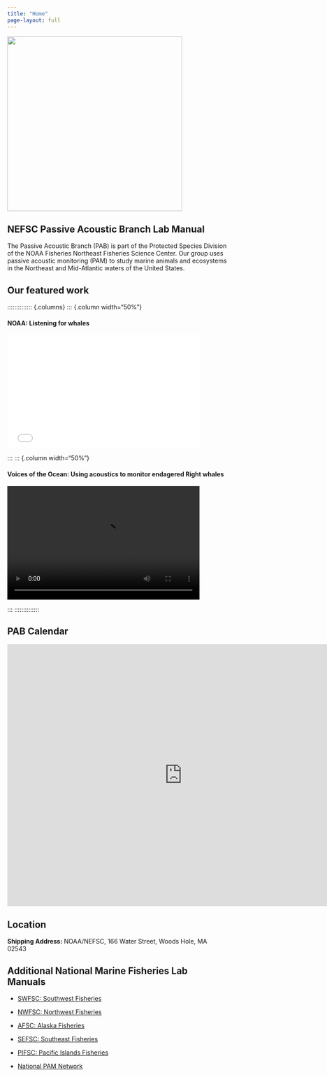 ```yaml
---
title: "Home"
page-layout: full
---
```


![](/figs/infographics/Logo/Logo-SC.png){width=400}

## NEFSC Passive Acoustic Branch Lab Manual

The Passive Acoustic Branch (PAB) is part of the Protected Species Division of the NOAA Fisheries Northeast Fisheries Science Center. Our group uses passive acoustic monitoring (PAM) to study marine animals and ecosystems in the Northeast and Mid-Atlantic waters of the United States.

## Our featured work

:::::::::::::: {.columns}
::: {.column width="50%"}

#### NOAA: Listening for whales  
<iframe src='//players.brightcove.net/659677166001/4b3c8a9e-7bf7-43dd-b693-2614cc1ed6b7_default/index.html?videoId=6364921533112' allowfullscreen frameborder=0 width="440" height="260"></iframe>

:::
::: {.column width="50%"}

#### Voices of the Ocean: Using acoustics to monitor endagered Right whales

<video width="440" height="260" controls>
  <source src=/figs/Videos/VITS.2.T.mp4 type="video/mp4">
  </video>

:::
::::::::::::::

## PAB Calendar
<iframe src="https://calendar.google.com/calendar/embed?src=noaa.gov_n19q6r5ojpaqhn1v1sd6q1l3ig%40group.calendar.google.com&ctz=America%2FNew_York" style="border: 0" width="800" height="600" frameborder="0" scrolling="no">
</iframe>

## Location
**Shipping Address:** NOAA/NEFSC, 166 Water Street, Woods Hole, MA 02543

## Additional National Marine Fisheries Lab Manuals

-   [SWFSC: Southwest Fisheries](https://sael-swfsc.github.io/SAEL-lab-manual/)

-   [NWFSC: Northwest Fisheries](https://noaa-nwfsc.github.io/NWFSC-PAM-Lab-Manual/)

-   [AFSC: Alaska Fisheries](https://noaa-afsc.github.io/AFSC-MML-PAM-Lab-Manual/)

-   [SEFSC: Southeast Fisheries](https://sefsc.github.io/SEFSC-PAM-Lab-Manual/)

-   [PIFSC: Pacific Islands Fisheries](https://pifsc-protected-species-division.github.io/CRP_PAM_Manual/)

-   [National PAM Network](https://github.com/nmfs-ost/PAM_National_Network)